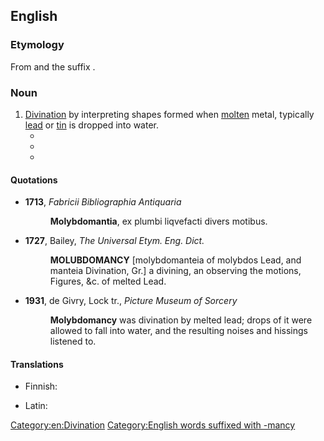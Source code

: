 ==English==

===Etymology===
From {{etyl|grc|en}} {{m|grc|μόλυβδος||lead}} and the suffix {{m|en|-mancy}}.

===Noun===
{{en-noun|-}}

# [[divination|Divination]] by interpreting shapes formed when [[molten]] metal, typically [[lead]] or [[tin]] is dropped into water.
#* {{quote-journal|1957|Robert Plank|Spontaneous Projection of Meaningful Forms|Journal of Projective Techniques|url=http://books.google.com/books?id=Jr6zAAAAIAAJ&q=molybdomancy|page=146
|passage=The place of '''molybdomancy''' is also to be located in the uncertain border area between spontaneous and solicited projection.}}
#* {{quote-journal|year=1971|month=January|author=Tak Hallus|title=Homage|work=Analog Science Fiction / Science Fact|page=67|url=http://books.google.com/books?id=iOJZAAAAMAAJ
|passage=There was a happy group in Tallahassee swapping wives on the basis of '''molybdomancy'''.}}
#* {{quote-book|2003|[[w:Raymond Buckland|Raymond Buckland]]|The Fortune-Telling Book|page=199|url=http://books.google.com/books?id=9RwdcbWJVcUC
|passage=Dropping hot lead or tin into water was another method occasionally employed by the Etruscans in a version of '''molybdomancy''', much like ceromancy.}}

====Quotations====
* '''1713''', ''Fabricii Bibliographia Antiquaria''
*: '''Molybdomantia''', ex plumbi liqvefacti divers motibus. <!--wrong language; mention-->
* '''1727''', Bailey, ''The Universal Etym. Eng. Dict.'' <!--wrong spelling; mention-->
*: '''MOLUBDOMANCY''' [molybdomanteia of molybdos Lead, and manteia Divination, Gr.] a divining, an observing the motions, Figures, &c. of melted Lead.
* '''1931''', de Givry, Lock tr., ''Picture Museum of Sorcery'' <!--mention-->
*: '''Molybdomancy''' was divination by melted lead; drops of it were allowed to fall into water, and the resulting noises and hissings listened to.

====Translations====
{{trans-top|divination by molten metal dropped in water}}
* Finnish: {{t|fi|tinanvalanta}}
{{trans-mid}}
* Latin: {{t|la|molybdomantia}}
{{trans-bottom}}

[[Category:en:Divination]]
[[Category:English words suffixed with -mancy]]